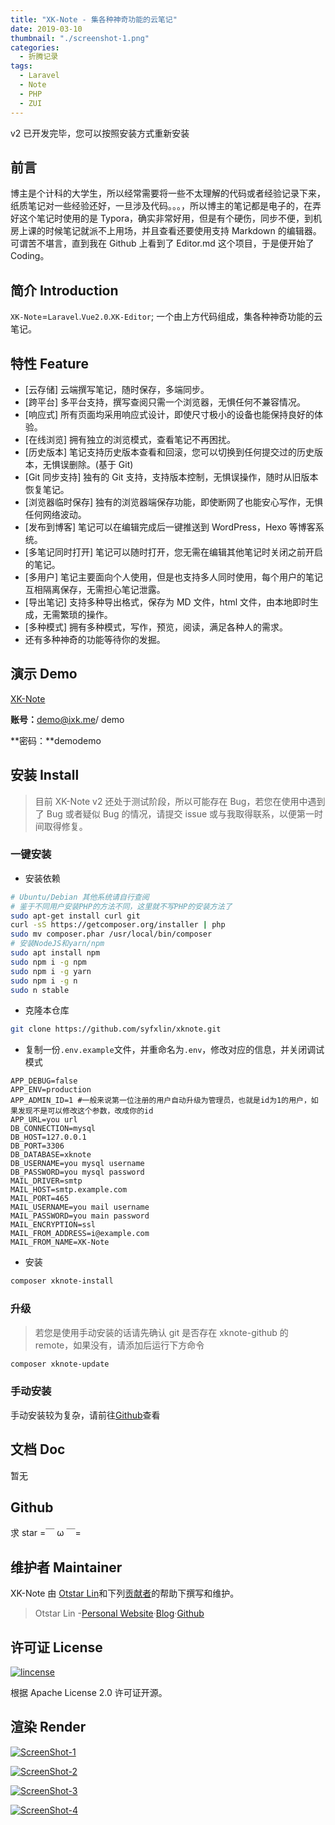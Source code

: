 ```yaml
---
title: "XK-Note - 集各种神奇功能的云笔记"
date: 2019-03-10
thumbnail: "./screenshot-1.png"
categories:
  - 折腾记录
tags:
  - Laravel
  - Note
  - PHP
  - ZUI
---
```


v2 已开发完毕，您可以按照安装方式重新安装

## 前言

博主是个计科的大学生，所以经常需要将一些不太理解的代码或者经验记录下来，纸质笔记对一些经验还好，一旦涉及代码。。。，所以博主的笔记都是电子的，在弄好这个笔记时使用的是 Typora，确实非常好用，但是有个硬伤，同步不便，到机房上课的时候笔记就派不上用场，并且查看还要使用支持 Markdown 的编辑器。可谓苦不堪言，直到我在 Github 上看到了 Editor.md 这个项目，于是便开始了 Coding。

## 简介 Introduction

`XK-Note`=`Laravel`.`Vue2.0`.`XK-Editor`; 一个由上方代码组成，集各种神奇功能的云笔记。

## [](https://github.com/syfxlin/xknote#%E7%89%B9%E6%80%A7-feature)特性 Feature

- \[云存储\] 云端撰写笔记，随时保存，多端同步。
- \[跨平台\] 多平台支持，撰写查阅只需一个浏览器，无惧任何不兼容情况。
- \[响应式\] 所有页面均采用响应式设计，即使尺寸极小的设备也能保持良好的体验。
- \[在线浏览\] 拥有独立的浏览模式，查看笔记不再困扰。
- \[历史版本\] 笔记支持历史版本查看和回滚，您可以切换到任何提交过的历史版本，无惧误删除。(基于 Git)
- \[Git 同步支持\] 独有的 Git 支持，支持版本控制，无惧误操作，随时从旧版本恢复笔记。
- \[浏览器临时保存\] 独有的浏览器端保存功能，即使断网了也能安心写作，无惧任何网络波动。
- \[发布到博客\] 笔记可以在编辑完成后一键推送到 WordPress，Hexo 等博客系统。
- \[多笔记同时打开\] 笔记可以随时打开，您无需在编辑其他笔记时关闭之前开启的笔记。
- \[多用户\] 笔记主要面向个人使用，但是也支持多人同时使用，每个用户的笔记互相隔离保存，无需担心笔记泄露。
- \[导出笔记\] 支持多种导出格式，保存为 MD 文件，html 文件，由本地即时生成，无需繁琐的操作。
- \[多种模式\] 拥有多种模式，写作，预览，阅读，满足各种人的需求。
- 还有多种神奇的功能等待你的发掘。

## [](https://github.com/syfxlin/xknote#%E6%BC%94%E7%A4%BA-demo)演示 Demo

[XK-Note](https://note.ixk.me/)

**账号：**[demo@ixk.me](mailto:demo@ixk.me)/ demo

**密码：**demodemo

## [](https://github.com/syfxlin/xknote#%E5%AE%89%E8%A3%85-install)安装 Install

> 目前 XK-Note v2 还处于测试阶段，所以可能存在 Bug，若您在使用中遇到了 Bug 或者疑似 Bug 的情况，请提交 issue 或与我取得联系，以便第一时间取得修复。

### [](https://github.com/syfxlin/xknote#%E4%B8%80%E9%94%AE%E5%AE%89%E8%A3%85)一键安装

- 安装依赖

```bash
# Ubuntu/Debian 其他系统请自行查阅
# 鉴于不同用户安装PHP的方法不同，这里就不写PHP的安装方法了
sudo apt-get install curl git
curl -sS https://getcomposer.org/installer | php
sudo mv composer.phar /usr/local/bin/composer
# 安装NodeJS和yarn/npm
sudo apt install npm
sudo npm i -g npm
sudo npm i -g yarn
sudo npm i -g n
sudo n stable
```

- 克隆本仓库

```bash
git clone https://github.com/syfxlin/xknote.git
```

- 复制一份`.env.example`文件，并重命名为`.env`，修改对应的信息，并关闭调试模式

```text
APP_DEBUG=false
APP_ENV=production
APP_ADMIN_ID=1 #一般来说第一位注册的用户自动升级为管理员，也就是id为1的用户，如果发现不是可以修改这个参数，改成你的id
APP_URL=you url
DB_CONNECTION=mysql
DB_HOST=127.0.0.1
DB_PORT=3306
DB_DATABASE=xknote
DB_USERNAME=you mysql username
DB_PASSWORD=you mysql password
MAIL_DRIVER=smtp
MAIL_HOST=smtp.example.com
MAIL_PORT=465
MAIL_USERNAME=you mail username
MAIL_PASSWORD=you main password
MAIL_ENCRYPTION=ssl
MAIL_FROM_ADDRESS=i@example.com
MAIL_FROM_NAME=XK-Note
```

- 安装

```bash
composer xknote-install
```

### [](https://github.com/syfxlin/xknote#%E5%8D%87%E7%BA%A7)升级

> 若您是使用手动安装的话请先确认 git 是否存在 xknote-github 的 remote，如果没有，请添加后运行下方命令

```bash
composer xknote-update
```

### [](https://github.com/syfxlin/xknote#%E6%89%8B%E5%8A%A8%E5%AE%89%E8%A3%85)手动安装

手动安装较为复杂，请前往[Github](https://github.com/syfxlin/xknote)查看

## [](https://github.com/syfxlin/xknote#%E6%96%87%E6%A1%A3-doc)文档 Doc

暂无

## Github

求 star =￣ ω ￣=

## [](https://github.com/syfxlin/xknote#%E7%BB%B4%E6%8A%A4%E8%80%85-maintainer)维护者 Maintainer

XK-Note 由 [Otstar Lin](https://ixk.me/)和下列[贡献者](https://github.com/syfxlin/xknote/graphs/contributors)的帮助下撰写和维护。

> Otstar Lin -[Personal Website](https://ixk.me/)·[Blog](https://blog.ixk.me/)·[Github](https://github.com/syfxlin)

## [](https://github.com/syfxlin/xknote#%E8%AE%B8%E5%8F%AF%E8%AF%81-license)许可证 License

[![lincense](./68747470733a2f2f696d672e736869656c64732e696f2f6769746875622f6c6963656e73652f737966786c696e2f786b6e6f74652e7376673f7374796c653d666c61742d737175617265)](https://camo.githubusercontent.com/460758aac07d4ec757bb95be62d47ad5243f1564/68747470733a2f2f696d672e736869656c64732e696f2f6769746875622f6c6963656e73652f737966786c696e2f786b6e6f74652e7376673f7374796c653d666c61742d737175617265)

根据 Apache License 2.0 许可证开源。

## [](https://github.com/syfxlin/xknote#%E6%B8%B2%E6%9F%93-render)渲染 Render

[![ScreenShot-1](./screenshot-1.png)](https://raw.githubusercontent.com/syfxlin/xknote/master/screenshot-1.png)

[![ScreenShot-2](./screenshot-2.png)](https://raw.githubusercontent.com/syfxlin/xknote/master/screenshot-2.png)

[![ScreenShot-3](./screenshot-3.png)](https://raw.githubusercontent.com/syfxlin/xknote/master/screenshot-3.png)

[![ScreenShot-4](./screenshot-4.png)](https://raw.githubusercontent.com/syfxlin/xknote/master/screenshot-4.png)

